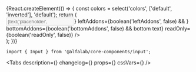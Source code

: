 


<Meta
    title='Компоненты/Input'
    component={Input}
/>


<!-- Canvas -->

<Story name='Input'>
    {React.createElement(() => {
        const colors = select('colors', ['default', 'inverted'], 'default');
        return (
            <div style={{
                backgroundColor: colors === 'inverted' ? 'var(--color-light-bg-primary-inverted)' : 'transparent',
                padding: '8px',
                position: 'absolute',
                top: 0,
                left: 0,
                right: 0,
                bottom: 0,
            }}>
                <Input
                    type={select(
                        'type',
                        ['number', 'card', 'email', 'money', 'password', 'tel', 'text'],
                        'text',
                    )}
                    block={boolean('block', false)}
                    clear={boolean('clear', false)}
                    size={select('size', ['s', 'm', 'l', 'xl'], 's')}
                    colors={colors}
                    disabled={boolean('disabled', false)}
                    placeholder={text('placeholder', '')}
                    label={text('label', '')}
                    hint={text('hint', '')}
                    error={text('error', '')}
                    success={boolean('success', false)}
                    rightAddons={boolean('rightAddons', false) && <StarMIcon />}
                    leftAddons={boolean('leftAddons', false) && <StarMIcon />}
                    bottomAddons={boolean('bottomAddons', false) && <span>bottom text</span>}
                    readOnly={boolean('readOnly', false)}
                />
            </div>
        );
    })}
</Story>


<!-- Docs -->

<ComponentHeader
    name='Input'
    version={version}
    package='@alfalab/core-components/input'
    stage={3}
    design='https://www.figma.com/file/hqSP3L6qu8UcL3sf18Su1M/Web-Components?node-id=49%3A0'
/>

```tsx
import { Input } from '@alfalab/core-components/input';
```

<Tabs
    description={<Description />}
    changelog={<Changelog />}
    props={<Props of={Input} />}
    cssVars={<CssVars css={styles} />}
/>
